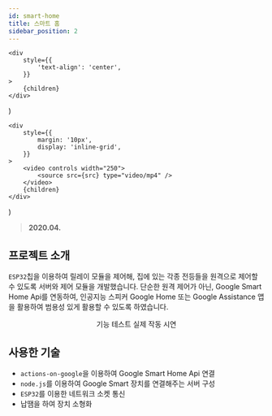 ```yaml
---
id: smart-home
title: 스마트 홈
sidebar_position: 2
---
```


	<div
		style={{
			'text-align': 'center',
		}}
	>
		{children}
	</div>
)

	<div
		style={{
			margin: '10px',
			display: 'inline-grid',
		}}
	>
		<video controls width="250">
			<source src={src} type="video/mp4" />
		</video>
		{children}
	</div>
)

> **2020.04.**

## 프로젝트 소개

`ESP32`칩을 이용하여 릴레이 모듈을 제어해, 집에 있는 각종 전등들을 원격으로 제어할 수 있도록 서버와 제어 모듈을 개발했습니다. 단순한 원격 제어가 아닌, Google Smart Home Api를 연동하여, 인공지능 스피커 Google Home 또는 Google Assistance 앱을 활용하여 범용성 있게 활용할 수 있도록 하였습니다.

<Center>
	<VideoView src={demo1}>기능 테스트</VideoView>
	<VideoView src={demo2}>실제 작동 시연</VideoView>
</Center>

## 사용한 기술

- `actions-on-google`을 이용하여 Google Smart Home Api 연결
- `node.js`를 이용하여 Google Smart 장치를 연결해주는 서버 구성
- `ESP32`를 이용한 네트워크 소켓 통신
- 납땜을 하여 장치 소형화

